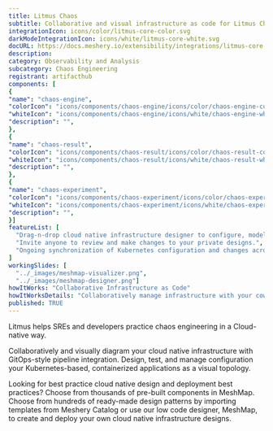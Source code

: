 ```yaml
---
title: Litmus Chaos
subtitle: Collaborative and visual infrastructure as code for Litmus Chaos
integrationIcon: icons/color/litmus-core-color.svg
darkModeIntegrationIcon: icons/white/litmus-core-white.svg
docURL: https://docs.meshery.io/extensibility/integrations/litmus-core
description: 
category: Observability and Analysis
subcategory: Chaos Engineering
registrant: artifacthub
components: [
{
"name": "chaos-engine",
"colorIcon": "icons/components/chaos-engine/icons/color/chaos-engine-color.svg",
"whiteIcon": "icons/components/chaos-engine/icons/white/chaos-engine-white.svg",
"description": "",
},
{
"name": "chaos-result",
"colorIcon": "icons/components/chaos-result/icons/color/chaos-result-color.svg",
"whiteIcon": "icons/components/chaos-result/icons/white/chaos-result-white.svg",
"description": "",
},
{
"name": "chaos-experiment",
"colorIcon": "icons/components/chaos-experiment/icons/color/chaos-experiment-color.svg",
"whiteIcon": "icons/components/chaos-experiment/icons/white/chaos-experiment-white.svg",
"description": "",
}]
featureList: [
  "Drag-n-drop cloud native infrastructure designer to configure, model, and deploy your workloads.",
  "Invite anyone to review and make changes to your private designs.",
  "Ongoing synchronization of Kubernetes configuration and changes across any number of clusters."
]
workingSlides: [
  "../_images/meshmap-visualizer.png",
  "../_images/meshmap-designer.png"]
howItWorks: "Collaborative Infrastructure as Code"
howItWorksDetails: "Collaboratively manage infrastructure with your coworkers synchronously sharing the same designs."
published: TRUE
---
```

<p>
Litmus helps  SREs and developers practice chaos engineering in a Cloud-native way.
</p>
<p>
    Collaboratively and visually diagram your cloud native infrastructure with GitOps-style pipeline integration. Design, test, and manage configuration your Kubernetes-based, containerized applications as a visual topology.
</p>
<p>
    Looking for best practice cloud native design and deployment best practices? Choose from thousands of pre-built components in MeshMap. Choose from hundreds of ready-made design patterns by importing templates from Meshery Catalog or use our low code designer, MeshMap, to create and deploy your own cloud native infrastructure designs.
</p>
